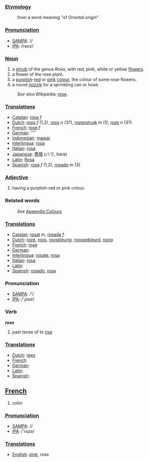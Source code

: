 ===[[Etymology]]===
:from a word meaning "of Oriental origin"

===[[Pronunciation]]===
*[[w:SAMPA|SAMPA]]: //
*[[w:IPA|IPA]]: /rəʊz/

===[[Noun]]===
#a [[shrub]] of the genus ''Rosa'', with red, pink, white or yellow [[flower]]s.  
#a flower of the rose plant.
#a [[purple|purplish]]-[[red]] or [[pink]] [[color|colour]], the colour of some rose flowers.
#a round [[nozzle]] for a sprinkling can or hose.
:''See also'' Wikipedia: [[w:rose|rose]].

===[[Translation]]s===
*[[Catalan]]: [[rosa]] ''f''
*[[Dutch]]: [[roos]] ''f'' (1,2), [[roos]] ''n'' (3?), [[rozenstruik]] ''m'' (1), [[roze]] ''n'' (3?)
*[[French]]: [[rose]] ''f''
*[[German]]: [[]] ''''
*[[Indonesian]]: [[mawar]]
*[[Interlingua]]: [[rosa]]
*[[Italian]]: [[rosa]]
*[[Japanese]]: [[薔薇]] (バラ, bara)
*[[Latin]]: [[Rosa]]
*[[Spanish]]: [[rosa]] ''f'' (1,2), [[rosado]] ''m'' (3)

===[[Adjective]]===
#having a purplish-red or pink colour.
===Related words===
:''See'' [[Wiktionary_Appendix:Colours|Appendix:Colours]]

===[[Translation]]s===
*[[Catalan]]: [[rosat]] ''m'', [[rosada]] ''f''
*[[Dutch]]: [[roze]], [[roos]], [[rooskleurig]], [[roosgekleurd]], [[rozig]]
*[[French]]: [[rose]]
*[[German]]: [[]]
*[[Interlingua]]: [[rosate]], [[rosa]]
*[[Italian]]: [[rosa]]
*[[Latin]]: [[]]
*[[Spanish]]: [[rosado]], [[rosa]]

=== Pronunciation ===
*[[w:SAMPA|SAMPA]]: /'/
*[[w:IPA|IPA]]: /'ɻɔʊz/

=== Verb ===

'''rose'''

# past tense of to [[rise]]

===[[Translation]]s===
*[[Dutch]]: [[rees]]
*[[French]]: [[]]
*[[German]]: [[]]
*[[Latin]]: [[]]
*[[Spanish]]: [[]]


==[[French]]==

# color

===[[Pronunciation]]===
*[[w:SAMPA|SAMPA]]: //
*[[w:IPA|IPA]]: /'rozə/

===[[Translation]]s===
*[[English]]: [[pink]], rose